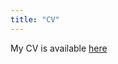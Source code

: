 ---
title: "CV"
---

<link rel="stylesheet" href="styles.css" type="text/css">


My CV is available [here](https://www.lsa.umich.edu/content/dam/michigan-lsa/people-update/cv/fanliang-03292019-194015-CVFanLiang.pdf)